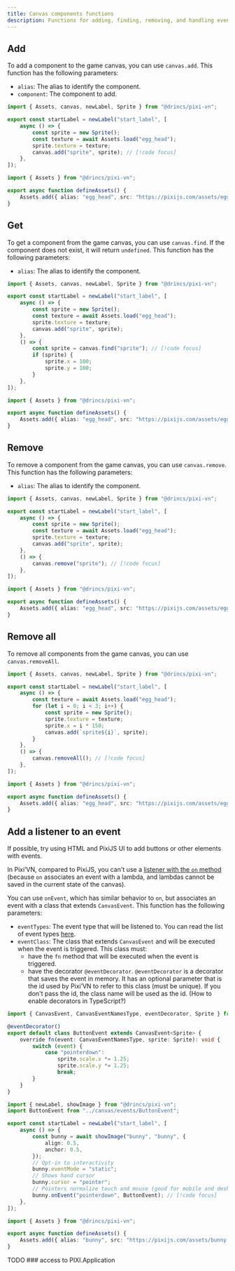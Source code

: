 ```yaml
---
title: Canvas components functions
description: Functions for adding, finding, removing, and handling events on canvas components in Pixi’VN.
---
```


## Add

To add a component to the game canvas, you can use `canvas.add`.
This function has the following parameters:

- `alias`: The <DynamicLink href="/start/canvas-alias">alias</DynamicLink> to identify the component.
- `component`: The component to add.

```ts tab="labels/startLabel.ts"
import { Assets, canvas, newLabel, Sprite } from "@drincs/pixi-vn";

export const startLabel = newLabel("start_label", [
    async () => {
        const sprite = new Sprite();
        const texture = await Assets.load("egg_head");
        sprite.texture = texture;
        canvas.add("sprite", sprite); // [!code focus]
    },
]);
```

```ts tab="utils/defineAssets.ts"
import { Assets } from "@drincs/pixi-vn";

export async function defineAssets() {
    Assets.add({ alias: "egg_head", src: "https://pixijs.com/assets/eggHead.png" });
}
```

<Sandbox
  template="pm3n7c"
  entry="/src/labels/startLabel.ts,/src/utils/assets-utility.ts"
/>

## Get

To get a component from the game canvas, you can use `canvas.find`. If the component does not exist, it will return `undefined`.
This function has the following parameters:

- `alias`: The <DynamicLink href="/start/canvas-alias">alias</DynamicLink> to identify the component.

```ts tab="labels/startLabel.ts"
import { Assets, canvas, newLabel, Sprite } from "@drincs/pixi-vn";

export const startLabel = newLabel("start_label", [
    async () => {
        const sprite = new Sprite();
        const texture = await Assets.load("egg_head");
        sprite.texture = texture;
        canvas.add("sprite", sprite);
    },
    () => {
        const sprite = canvas.find("sprite"); // [!code focus]
        if (sprite) {
            sprite.x = 100;
            sprite.y = 100;
        }
    },
]);
```

```ts tab="utils/defineAssets.ts"
import { Assets } from "@drincs/pixi-vn";

export async function defineAssets() {
    Assets.add({ alias: "egg_head", src: "https://pixijs.com/assets/eggHead.png" });
}
```

<Sandbox
  template="k6xqwz"
  entry="/src/labels/startLabel.ts,/src/utils/assets-utility.ts"
/>

## Remove

To remove a component from the game canvas, you can use `canvas.remove`.
This function has the following parameters:

- `alias`: The <DynamicLink href="/start/canvas-alias">alias</DynamicLink> to identify the component.

```ts tab="labels/startLabel.ts"
import { Assets, canvas, newLabel, Sprite } from "@drincs/pixi-vn";

export const startLabel = newLabel("start_label", [
    async () => {
        const sprite = new Sprite();
        const texture = await Assets.load("egg_head");
        sprite.texture = texture;
        canvas.add("sprite", sprite);
    },
    () => {
        canvas.remove("sprite"); // [!code focus]
    },
]);
```

```ts tab="utils/defineAssets.ts"
import { Assets } from "@drincs/pixi-vn";

export async function defineAssets() {
    Assets.add({ alias: "egg_head", src: "https://pixijs.com/assets/eggHead.png" });
}
```

<Sandbox
  template="3qfr7m"
  entry="/src/labels/startLabel.ts,/src/utils/assets-utility.ts"
/>

## Remove all

To remove all components from the game canvas, you can use `canvas.removeAll`.

```ts tab="labels/startLabel.ts"
import { Assets, canvas, newLabel, Sprite } from "@drincs/pixi-vn";

export const startLabel = newLabel("start_label", [
    async () => {
        const texture = await Assets.load("egg_head");
        for (let i = 0; i < 3; i++) {
            const sprite = new Sprite();
            sprite.texture = texture;
            sprite.x = i * 150;
            canvas.add(`sprite${i}`, sprite);
        }
    },
    () => {
        canvas.removeAll(); // [!code focus]
    },
]);
```

```ts tab="utils/defineAssets.ts"
import { Assets } from "@drincs/pixi-vn";

export async function defineAssets() {
    Assets.add({ alias: "egg_head", src: "https://pixijs.com/assets/eggHead.png" });
}
```

<Sandbox
  template="rnktj2"
  entry="/src/labels/startLabel.ts,/src/utils/assets-utility.ts"
/>

## Add a listener to an event

<Callout type="info">
If possible, try using <DynamicLink href="/start/interface">HTML and PixiJS UI</DynamicLink> to add buttons or other elements with events.
</Callout>

In Pixi’VN, compared to PixiJS, you can't use a [listener with the `on` method](https://pixijs.com/8.x/examples/events/click) (because `on` associates an event with a lambda, and lambdas cannot be saved in the current state of the canvas).

You can use `onEvent`, which has similar behavior to `on`, but associates an event with a class that extends `CanvasEvent`.
This function has the following parameters:

- `eventTypes`: The event type that will be listened to. You can read the list of event types [here](https://pixijs.com/8.x/guides/components/interaction#event-types).
- `eventClass`: The class that extends `CanvasEvent` and will be executed when the event is triggered. This class must:
  - have the `fn` method that will be executed when the event is triggered.
  - have the decorator `@eventDecorator`. `@eventDecorator` is a decorator that saves the event in memory. It has an optional parameter that is the id used by Pixi’VN to refer to this class (must be unique). If you don't pass the id, the class name will be used as the id. (<DynamicLink href="/other-topics/faq#how-enable-the-decorators-in-typescript">How to enable decorators in TypeScript?</DynamicLink>)

```ts tab="canvas/events/ButtonEvent.ts"
import { CanvasEvent, CanvasEventNamesType, eventDecorator, Sprite } from "@drincs/pixi-vn";

@eventDecorator()
export default class ButtonEvent extends CanvasEvent<Sprite> {
    override fn(event: CanvasEventNamesType, sprite: Sprite): void {
        switch (event) {
            case "pointerdown":
                sprite.scale.x *= 1.25;
                sprite.scale.y *= 1.25;
                break;
        }
    }
}
```

```ts tab="labels/startLabel.ts"
import { newLabel, showImage } from "@drincs/pixi-vn";
import ButtonEvent from "../canvas/events/ButtonEvent";

export const startLabel = newLabel("start_label", [
    async () => {
        const bunny = await showImage("bunny", "bunny", {
            align: 0.5,
            anchor: 0.5,
        });
        // Opt-in to interactivity
        bunny.eventMode = "static";
        // Shows hand cursor
        bunny.cursor = "pointer";
        // Pointers normalize touch and mouse (good for mobile and desktop)
        bunny.onEvent("pointerdown", ButtonEvent); // [!code focus]
    },
]);
```

```ts tab="utils/defineAssets.ts"
import { Assets } from "@drincs/pixi-vn";

export async function defineAssets() {
    Assets.add({ alias: "bunny", src: "https://pixijs.com/assets/bunny.png" });
}
```

<Sandbox
  template="k5hqyv"
  entry="/src/labels/ButtonEvent.ts,/src/labels/startLabel.ts,/src/utils/assets-utility.ts"
/>

<Comments>
TODO ### access to PIXI.Application
</Comments>
